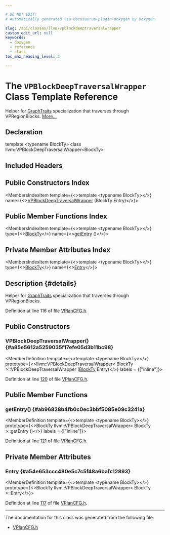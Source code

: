 ```yaml
---

# DO NOT EDIT!
# Automatically generated via docusaurus-plugin-doxygen by Doxygen.

slug: /api/classes/llvm/vpblockdeeptraversalwrapper
custom_edit_url: null
keywords:
  - doxygen
  - reference
  - class
toc_max_heading_level: 3

---
```





# The `VPBlockDeepTraversalWrapper` Class Template Reference

<DoxygenPage pluginConfig={pluginConfig}>

Helper for <a href="/docs/api/structs/llvm/graphtraits">GraphTraits</a> specialization that traverses through VPRegionBlocks. <a href="#details">More...</a>

## Declaration

<CodeBlock>template &lt;typename BlockTy&gt;
class llvm::VPBlockDeepTraversalWrapper&lt;BlockTy&gt;</CodeBlock>

## Included Headers

<IncludesList>
<IncludesListItem
  filePath="Transforms/Vectorize/VPlanCFG.h"
  permalink="/docs/api/files/lib/lib/transforms/lib/transforms/vectorize/vplancfg-h"
  isLocal="true" />
</IncludesList>

## Public Constructors Index

<MembersIndex>

<MembersIndexItem
  template={<>template &lt;typename BlockTy&gt;</>}
  name={<><a href="#a85e5612a5259035f17efe05d3b11bc98">VPBlockDeepTraversalWrapper</a> (BlockTy Entry)</>}>
</MembersIndexItem>

</MembersIndex>

## Public Member Functions Index

<MembersIndex>

<MembersIndexItem
  template={<>template &lt;typename BlockTy&gt;</>}
  type={<><a href="/docs/api/files/lib/lib/transforms/lib/transforms/ipo/hotcoldsplitting-cpp/#a0134180716271c522b7b0e1537ce7d9b">BlockTy</a></>}
  name={<><a href="#ab96828b4fb0c0ec3bbf5085e09c3241a">getEntry</a> ()</>}>
</MembersIndexItem>

</MembersIndex>

## Private Member Attributes Index

<MembersIndex>

<MembersIndexItem
  template={<>template &lt;typename BlockTy&gt;</>}
  type={<><a href="/docs/api/files/lib/lib/transforms/lib/transforms/ipo/hotcoldsplitting-cpp/#a0134180716271c522b7b0e1537ce7d9b">BlockTy</a></>}
  name={<><a href="#a54e653ccc480e5c7c5f48a6bafc12893">Entry</a></>}>
</MembersIndexItem>

</MembersIndex>

## Description {#details}

Helper for <a href="/docs/api/structs/llvm/graphtraits">GraphTraits</a> specialization that traverses through VPRegionBlocks.

Definition at line 116 of file <a href="/docs/api/files/lib/lib/transforms/lib/transforms/vectorize/vplancfg-h">VPlanCFG.h</a>.

<SectionDefinition>

## Public Constructors

### VPBlockDeepTraversalWrapper() {#a85e5612a5259035f17efe05d3b11bc98}

<MemberDefinition
  template={<>template &lt;typename BlockTy&gt;</>}
  prototype={<>llvm::VPBlockDeepTraversalWrapper&lt; BlockTy &gt;::VPBlockDeepTraversalWrapper (<a href="/docs/api/files/lib/lib/transforms/lib/transforms/ipo/hotcoldsplitting-cpp/#a0134180716271c522b7b0e1537ce7d9b">BlockTy</a> Entry)</>}
  labels = {["inline"]}>

Definition at line <a href="/docs/api/files/lib/lib/transforms/lib/transforms/vectorize/vplancfg-h/#l00120">120</a> of file <a href="/docs/api/files/lib/lib/transforms/lib/transforms/vectorize/vplancfg-h">VPlanCFG.h</a>.
</MemberDefinition>

</SectionDefinition>

<SectionDefinition>

## Public Member Functions

### getEntry() {#ab96828b4fb0c0ec3bbf5085e09c3241a}

<MemberDefinition
  template={<>template &lt;typename BlockTy&gt;</>}
  prototype={<>BlockTy llvm::VPBlockDeepTraversalWrapper&lt; BlockTy &gt;::getEntry ()</>}
  labels = {["inline"]}>

Definition at line <a href="/docs/api/files/lib/lib/transforms/lib/transforms/vectorize/vplancfg-h/#l00121">121</a> of file <a href="/docs/api/files/lib/lib/transforms/lib/transforms/vectorize/vplancfg-h">VPlanCFG.h</a>.
</MemberDefinition>

</SectionDefinition>

<SectionDefinition>

## Private Member Attributes

### Entry {#a54e653ccc480e5c7c5f48a6bafc12893}

<MemberDefinition
  template={<>template &lt;typename BlockTy&gt;</>}
  prototype={<>BlockTy llvm::VPBlockDeepTraversalWrapper&lt; BlockTy &gt;::Entry</>}>

Definition at line <a href="/docs/api/files/lib/lib/transforms/lib/transforms/vectorize/vplancfg-h/#l00117">117</a> of file <a href="/docs/api/files/lib/lib/transforms/lib/transforms/vectorize/vplancfg-h">VPlanCFG.h</a>.
</MemberDefinition>

</SectionDefinition>

<hr/>

The documentation for this class was generated from the following file:

<ul>
<li><a href="/docs/api/files/lib/lib/transforms/lib/transforms/vectorize/vplancfg-h">VPlanCFG.h</a></li>
</ul>

</DoxygenPage>
